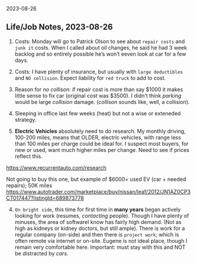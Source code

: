 2023-08-26  

## Life/Job Notes, 2023-08-26 

1.  Costs:  Monday will go to Patrick Olson to see about `repair costs` and `junk it ` costs.  When I called about oil changes, he said he had 3 week backlog and so entirely possible he's won't eeven look at car for a few days.

2.  Costs: I have plenty of insurance, but usually with `large deductibles` and `NO collision`.   Expect liability for `red truck` to add to cost.

3.  Reason for *no collison*:  if repair cost is more than say $1000 it makes
    little sense to fix car  (original cost was $3500).  I didn't think
    *parking* would be large *collision* damage.  (*collison* sounds like,
    well, a collision).

3.  Sleeping in office last few weeks (heat) but not a wise or exteneded strategy.


5.  **Electric Vehicles** absolutely need to do research.  My monthly driving, 100-200 miles, means that OLDER, electric vehicles, with range less than 100 miles per charge could be ideal for.  I suspect most buyers, for new or used, want much higher miles per change.  Need to see if prices reflect this.

   <https://www.recurrentauto.com/research>

Not going to buy this one, but example of $6000+ used EV (car + needed repairs); 50K miles
   <https://www.autotrader.com/marketplace/buy/nissan/leaf/2012/JN1AZ0CP3CT017447?listingId=689873778>

4.  `On bright side`, this time for first time in **many years** began actively  looking for work (resumes, *contacting* people).  Though I have plenty of minuses, the area of softwareI know has fairly high demand.  (Not as high as kidneys or kidney doctors, but still ample).  There is work for a regular company (on-side) and then there is `project work`; which is often remote via internet or on-site.   Eugene is not ideal place, though I remain very comfortable here.  Important:  must stay with this and NOT be distracted by *cars*.
